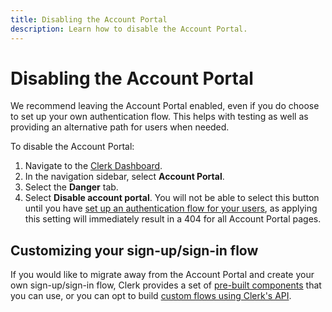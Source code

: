 ```yaml
---
title: Disabling the Account Portal
description: Learn how to disable the Account Portal.
---
```


# Disabling the Account Portal

<Callout type="danger">
  We recommend leaving the Account Portal enabled, even if you do choose to set up your own authentication flow. This helps with testing as well as providing an alternative path for users when needed.
</Callout>

To disable the Account Portal:

1. Navigate to the [Clerk Dashboard](https://dashboard.clerk.com/last-active?path=account-portal).
1. In the navigation sidebar, select **Account Portal**.
1. Select the **Danger** tab.
1. Select **Disable account portal**. You will not be able to select this button until you have [set up an authentication flow for your users](#customizing-your-sign-upsign-in-flow), as applying this setting will immediately result in a 404 for all Account Portal pages.

## Customizing your sign-up/sign-in flow

If you would like to migrate away from the Account Portal and create your own sign-up/sign-in flow, Clerk provides a set of [pre-built components](/docs/components/overview) that you can use, or you can opt to build [custom flows using Clerk's API](/docs/custom-flows/overview).
